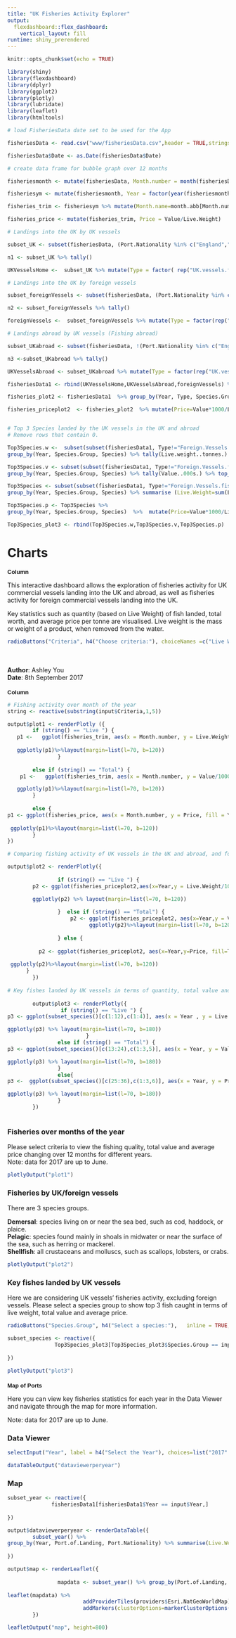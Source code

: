 ```yaml
---
title: "UK Fisheries Activity Explorer"
output: 
  flexdashboard::flex_dashboard:
    vertical_layout: fill
runtime: shiny_prerendered
---
```


<style type="text/css">

.sidebar {  /* sidebar  */
   font-size: 13px;
   font-family: Arial;
}

</style>

<style>

.navbar {
  background-color:tan;
  border-color:mintcream;
}
.navbar-brand {
color:darkgreen!important;
}

</style>

<style>
.tabset {  /* tabset  */
   font-size: 13px;
   font-family: Arial;}
   

.page { /* page */

   font-size: 13px;
   font-family: Arial;
}
 </style> 

```r
knitr::opts_chunk$set(echo = TRUE)
```
 
```r
library(shiny)
library(flexdashboard)
library(dplyr)
library(ggplot2)
library(plotly)
library(lubridate)
library(leaflet)
library(htmltools)
```

```r
# load FisheriesData date set to be used for the App

fisheriesData <- read.csv("www/fisheriesData.csv",header = TRUE,stringsAsFactors = FALSE)

fisheriesData$Date <- as.Date(fisheriesData$Date)

# create data frame for bubble graph over 12 months

fisheriesmonth <- mutate(fisheriesData, Month.number = month(fisheriesData$Date))

fisheriesym <- mutate(fisheriesmonth, Year = factor(year(fisheriesmonth$Date),levels= c("2014","2015","2016","2017")))

fisheries_trim <- fisheriesym %>% mutate(Month.name=month.abb[Month.number]) %>% group_by(Year, Month.number, Month.name) %>% summarise(Live.Weight=sum(Live.weight..tonnes./1000),Value=sum(Value..000s.))

fisheries_price <- mutate(fisheries_trim, Price = Value/Live.Weight)

# Landings into the UK by UK vessels 

subset_UK <- subset(fisheriesData, (Port.Nationality %in% c("England","Wales", "Scotland", "Northern Ireland")) & Vessel.Nationality == "UK")  

n1 <- subset_UK %>% tally() 

UKVesselsHome <-  subset_UK %>% mutate(Type = factor( rep("UK.vessels.fishing.in.the.UK",n1),levels="UK.vessels.fishing.in.the.UK"))

# Landings into the UK by foreign vessels  

subset_foreignVessels <- subset(fisheriesData, (Port.Nationality %in% c("England","Wales", "Scotland", "Northern Ireland")) & Vessel.Nationality != "UK")

n2 <- subset_foreignVessels %>% tally() 

foreignVessels <-  subset_foreignVessels %>% mutate(Type = factor(rep("Foreign.vessels.fishing.in.the.UK",n2),levels="Foreign.vessels.fishing.in.the.UK"))

# Landings abroad by UK vessels (Fishing abroad)

subset_UKabroad <- subset(fisheriesData, !(Port.Nationality %in% c("England","Wales", "Scotland", "Northern Ireland")) & Vessel.Nationality == "UK")

n3 <-subset_UKabroad %>% tally() 

UKVesselsAbroad <- subset_UKabroad %>% mutate(Type = factor(rep("UK.vessels.fishing.abroad",n3),levels="UK.vessels.fishing.abroad"))

fisheriesData1 <- rbind(UKVesselsHome,UKVesselsAbroad,foreignVessels) %>% mutate(Year = factor(year(as.Date(Date)),levels=c("2014","2015","2016","2017")))

fisheries_plot2 <- fisheriesData1  %>% group_by(Year, Type, Species.Group) %>% summarise(Live.Weight=sum(Live.weight..tonnes.),Value=sum(Value..000s.))

fisheries_priceplot2  <- fisheries_plot2  %>% mutate(Price=Value*1000/Live.Weight)


# Top 3 Species landed by the UK vessels in the UK and abroad
# Remove rows that contain 0. 

Top3Species.w <-  subset(subset(fisheriesData1, Type!="Foreign.Vessels.fishing.in.the.UK"), Live.weight..tonnes.!=0) %>%
group_by(Year, Species.Group, Species) %>% tally(Live.weight..tonnes.) %>% top_n(3) %>% rename(Live.Weight = n)

Top3Species.v <- subset(subset(fisheriesData1, Type!="Foreign.Vessels.fishing.in.the.UK"), Value..000s.!=0)  %>%
group_by(Year, Species.Group, Species) %>% tally(Value..000s.) %>% top_n(3) %>% rename(Value = n)

Top3Species <- subset(subset(fisheriesData1, Type!="Foreign.Vessels.fishing.in.the.UK"), Live.weight..tonnes.!=0)  %>%
group_by(Year, Species.Group, Species) %>% summarise (Live.Weight=sum(Live.weight..tonnes.),Value=sum(Value..000s.)) 

Top3Species.p <- Top3Species %>% 
group_by(Year, Species.Group, Species)  %>%  mutate(Price=Value*1000/Live.Weight) %>% tally(Price) %>% top_n(3) %>% rename(Price = n)

Top3Species_plot3 <- rbind(Top3Species.w,Top3Species.v,Top3Species.p)
```

Charts
===================================== 

Column {.sidebar}
-------------------------------------

This interactive dashboard allows the exploration of fisheries activity for UK commercial vessels landing into the UK and abroad, as well as fisheries activity for foreign commercial vessels landing into the UK.

Key statistics such as quantity (based on Live Weight) of fish landed, total worth, and average price per tonne are visualised. Live weight is the mass or weight of a product, when removed from the water.  

```r

radioButtons("Criteria", h4("Choose criteria:"), choiceNames =c("Live Weight ('000 tonnes)", "Total Value (Million GBP)", "Price (GBP/tonne)"), choiceValues = c("Live Weight ('000 tonnes)", "Total Value (Million GBP)", "Price (GBP/tonne)"))

```

<br/> <br/>
<b>Author</b>: Ashley You <br/>
<b>Date</b>: 8th September 2017

Column {.tabset}
-------------------------------------

```r

# Fishing activity over month of the year  
string <- reactive(substring(input$Criteria,1,5))

output$plot1 <- renderPlotly ({ 
        if (string() == "Live ") { 
   p1 <-   ggplot(fisheries_trim, aes(x = Month.number, y = Live.Weight, fill = Year, colour = Year)) + geom_point(size = 6, shape = 18) + scale_x_continuous(name="Month of the Year", breaks=seq(1,12,1),labels= c("Jan", "Feb", "Mar", "Apr", "May", "Jun","Jul", "Aug", "Sep", "Oct", "Nov", "Dec")) + scale_y_continuous(name="Live Weight in '000 tonnes") + ggtitle("Fisheries activity over 12 months (Live Weight)") + theme(plot.title = element_text(size=12, face="bold")) 
   
   ggplotly(p1)%>%layout(margin=list(l=70, b=120))
                }
        
        else if (string() == "Total") {
    p1 <-   ggplot(fisheries_trim, aes(x = Month.number, y = Value/1000, fill = Year, colour = Year)) + geom_point(size = 6, shape = 21, colour = "mediumvioletred") + scale_x_continuous(name="Month of the Year", breaks=seq(1,12,1),labels= c("Jan", "Feb", "Mar", "Apr", "May", "Jun","Jul", "Aug", "Sep", "Oct", "Nov", "Dec")) + scale_y_continuous(name="Total Fish Value in Million GBP") + ggtitle("Fisheries activity over 12 months (Total Value)") + theme(plot.title = element_text(size=12, face="bold"))    

   ggplotly(p1)%>%layout(margin=list(l=70, b=120))
        }
        
        else {
p1 <- ggplot(fisheries_price, aes(x = Month.number, y = Price, fill = Year, colour = Year)) + geom_point(size = 6, shape = 18) + scale_x_continuous(name="Month of the Year", breaks=seq(1,12,1),labels= c("Jan", "Feb", "Mar", "Apr", "May", "Jun","Jul", "Aug", "Sep", "Oct", "Nov", "Dec")) + scale_y_continuous(name="Average Fish Price (GBP per tonne)") + ggtitle("Average fish price over 12 months") + theme(plot.title = element_text(size=12, face="bold")) 
                
 ggplotly(p1)%>%layout(margin=list(l=70, b=120))
        }
})

# Comparing fishing activity of UK vessels in the UK and abroad, and foreign vessels in the UK 

output$plot2 <- renderPlotly({
                
                if (string() == "Live ") { 
        p2 <- ggplot(fisheries_priceplot2,aes(x=Year,y = Live.Weight/1000, fill=Type)) + geom_bar(position="dodge",stat="identity") + ggtitle("Landings over the years by species group") + labs(x = "Year", y = "Live Weight in '000 tonnes", fill="") + theme(plot.title = element_text(size=12, face="bold")) + facet_grid(.~Species.Group)  

        ggplotly(p2) %>% layout(margin=list(l=70, b=120)) 
       
                }  else if (string() == "Total") {
                    p2 <- ggplot(fisheries_priceplot2, aes(x=Year,y = Value/1000, fill=Type)) + geom_bar(position="dodge",stat="identity") + ggtitle("Total fish value over the years by Species Group") + labs(x = "Year", y = "Total Value in Million GBP", fill="") + theme(plot.title = element_text(size=12, face="bold")) + facet_grid(.~Species.Group)       
                          ggplotly(p2)%>%layout(margin=list(l=70, b=120))
                    
                } else {
                        
          p2 <- ggplot(fisheries_priceplot2, aes(x=Year,y=Price, fill=Type)) + geom_bar(position="dodge",stat="identity") + ggtitle("Average fish price over the years by Species Group") + labs(x = "Year", y = "Average Fish Price (GBP per tonne)", fill="") + theme(plot.title = element_text(size=12, face="bold")) + facet_grid(.~Species.Group) 
                        
 ggplotly(p2)%>%layout(margin=list(l=70, b=120))
      }
        })
        
# Key fishes landed by UK vessels in terms of quantity, total value and average price
    
        output$plot3 <- renderPlotly({
                 if (string() == "Live ") {
p3 <- ggplot(subset_species()[c(1:12),c(1:4)], aes(x = Year , y = Live.Weight/1000, fill=Species)) + geom_bar(position="dodge",stat = "identity") + labs(x = "Year", y = "Live Weight in '000 tonnes", fill="Species") + theme(plot.title = element_text(size=12, face="bold"))

ggplotly(p3) %>% layout(margin=list(l=70, b=180))
                         }
                else if (string() == "Total") {
p3 <- ggplot(subset_species()[c(13:24),c(1:3,5)], aes(x = Year, y = Value/1000, fill=Species)) + geom_bar(position="dodge",stat = "identity") + labs(x = "Year", y = "Total Value in Million GBP", fill="Species") + theme(plot.title = element_text(size=12, face="bold")) 

ggplotly(p3) %>% layout(margin=list(l=70, b=180))
                }
                else{
p3 <-  ggplot(subset_species()[c(25:36),c(1:3,6)], aes(x = Year, y = Price, fill = Species)) + geom_bar(position="dodge", stat = "identity") + labs(x = "Year", y = "Average Fish Price (GBP per tonne)", fill="Species") + theme(plot.title = element_text(size=12, face="bold"))  

ggplotly(p3) %>% layout(margin=list(l=70, b=180))
                }
        })
        
```

### Fisheries over months of the year
 
Please select criteria to view the fishing quality, total value and average price changing over 12 months for different years. <br/> Note: data for 2017 are up to June. 

```r

plotlyOutput("plot1")

```

### Fisheries by UK/foreign vessels

There are 3 species groups. 

<b>Demersal</b>: species living on or near the sea bed, such as cod, haddock, or plaice. <br/>
<b>Pelagic</b>: species found mainly in shoals in midwater or near the surface of the sea, such as herring or mackerel.<br/>
<b>Shellfish</b>: all crustaceans and molluscs, such as scallops, lobsters, or crabs. <br/>

```r

plotlyOutput("plot2")

```

### Key fishes landed by UK vessels

Here we are considering UK vessels' fisheries activity, excluding foreign vessels. Please select a species group to show top 3 fish caught in terms of live weight, total value and average price.  

```r

radioButtons("Species.Group", h4("Select a species:"),   inline = TRUE, choiceNames =c("Demersal", "Pelagic", "Shellfish"), choiceValues = c("Demersal", "Pelagic", "Shellfish"))

```

```r

subset_species <- reactive({
               Top3Species_plot3[Top3Species_plot3$Species.Group == input$Species.Group,]
        
})
```

```r

plotlyOutput("plot3")

```

Map of Ports {.page data-orientation=rows}
===================================== 

Here you can view key fisheries statistics for each year in the Data Viewer and navigate through the map for more information. 

Note: data for 2017 are up to June. 

### Data Viewer

```r

selectInput("Year", label = h4("Select the Year"), choices=list("2017" = "2017","2016" = "2016","2015" = "2015", "2014" = "2014"), selected = "2017")

dataTableOutput("dataviewerperyear")

```

### Map 

```r

subset_year <- reactive({
              fisheriesData1[fisheriesData1$Year == input$Year,]
        
})

output$dataviewerperyear <- renderDataTable({
        subset_year() %>% 
group_by(Year, Port.of.Landing, Port.Nationality) %>% summarise(Live.Weight = sum(Live.weight..tonnes.),Value=sum(Value..000s.*1000))
        
})

output$map <- renderLeaflet({
                
                mapdata <- subset_year() %>% group_by(Port.of.Landing, Lon, Lat) %>% summarise(Live.Weight=sum(Live.weight..tonnes.),Value=sum(Value..000s.*1000))
                
leaflet(mapdata) %>% 
                        addProviderTiles(providers$Esri.NatGeoWorldMap) %>%
                        addMarkers(clusterOptions=markerClusterOptions(),~Lon,~Lat,popup= ~htmlEscape(paste(Port.of.Landing, " - ", paste0("Year: ", input$Year), "  ", paste0("Quantity: ", Live.Weight," tonnes"), "  ", paste0("Worth: GBP ", Value))))
        })

```

```r
leafletOutput("map", height=800)
```


